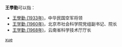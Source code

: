 '''王學勤'''可以指：
* [[王學勤_(1933年)|王學勤 (1933年)]]，中华民国空军将领
* [[王学勤_(1960年)|王学勤 (1960年)]]，北京市社会科学院党组副书记、院长
* [[王学勤_(1968年)|王学勤 (1968年)]]，云南省科学技术厅厅长

{{disambig}}

[[Category:三字王姓人名消歧义|xue]]
